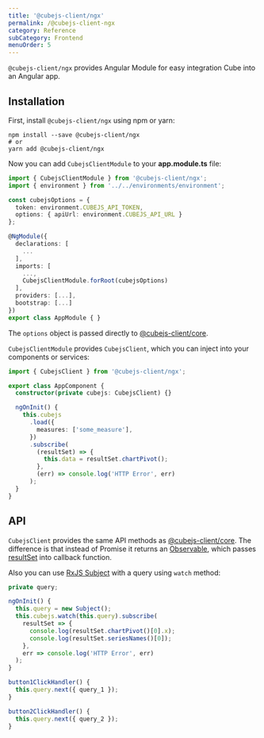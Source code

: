 ```yaml
---
title: '@cubejs-client/ngx'
permalink: /@cubejs-client-ngx
category: Reference
subCategory: Frontend
menuOrder: 5
---
```


`@cubejs-client/ngx` provides Angular Module for easy integration Cube into an
Angular app.

## Installation

First, install `@cubejs-client/ngx` using npm or yarn:

```bash{outputLines: 2}
npm install --save @cubejs-client/ngx
# or
yarn add @cubejs-client/ngx
```

Now you can add `CubejsClientModule` to your **app.module.ts** file:

```typescript
import { CubejsClientModule } from '@cubejs-client/ngx';
import { environment } from '../../environments/environment';

const cubejsOptions = {
  token: environment.CUBEJS_API_TOKEN,
  options: { apiUrl: environment.CUBEJS_API_URL }
};

@NgModule({
  declarations: [
    ...
  ],
  imports: [
    ...,
    CubejsClientModule.forRoot(cubejsOptions)
  ],
  providers: [...],
  bootstrap: [...]
})
export class AppModule { }
```

The `options` object is passed directly to
[@cubejs-client/core](/@cubejs-client-core).

`CubejsClientModule` provides `CubejsClient`, which you can inject into your
components or services:

```typescript
import { CubejsClient } from '@cubejs-client/ngx';

export class AppComponent {
  constructor(private cubejs: CubejsClient) {}

  ngOnInit() {
    this.cubejs
      .load({
        measures: ['some_measure'],
      })
      .subscribe(
        (resultSet) => {
          this.data = resultSet.chartPivot();
        },
        (err) => console.log('HTTP Error', err)
      );
  }
}
```

## API

`CubejsClient` provides the same API methods as
[@cubejs-client/core](/@cubejs-client-core#cubejs-api). The difference is that
instead of Promise it returns an
[Observable](http://reactivex.io/rxjs/class/es6/Observable.js~Observable.html),
which passes [resultSet](/@cubejs-client-core#result-set) into callback
function.

Also you can use [RxJS Subject](https://rxjs-dev.firebaseapp.com/guide/subject)
with a query using `watch` method:

```typescript
private query;

ngOnInit() {
  this.query = new Subject();
  this.cubejs.watch(this.query).subscribe(
    resultSet => {
      console.log(resultSet.chartPivot()[0].x);
      console.log(resultSet.seriesNames()[0]);
    },
    err => console.log('HTTP Error', err)
  );
}

button1ClickHandler() {
  this.query.next({ query_1 });
}

button2ClickHandler() {
  this.query.next({ query_2 });
}
```
